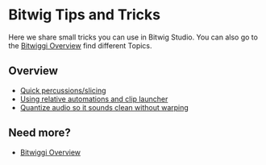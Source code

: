 # Bitwig Tips and Tricks

Here we share small tricks you can use in Bitwig Studio. You can also go to the [Bitwiggi Overview][1] find different Topics. 

## Overview

  * [Quick percussions/slicing](quick-percussions-slicing)
  * [Using relative automations and clip launcher](using-relative-automations-and-clip-launcher)
  * [Quantize audio so it sounds clean without warping](quantize-audio-so-it-sounds-clean-without-warping)

## Need more?

* [Bitwiggi Overview][1]

[1]: /wiki/